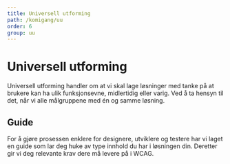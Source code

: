 ```yaml
---
title: Universell utforming
path: /komigang/uu
order: 6
group: uu
---
```



# Universell utforming

<Ingress>
    Universell utforming handler om at vi skal lage løsninger med tanke på at brukere kan ha ulik funksjonsevne,
    midlertidig eller varig. Ved å ta hensyn til det, når vi alle målgruppene med én og samme løsning.
</Ingress>

## Guide

For å gjøre prosessen enklere for designere, utviklere og testere har vi laget en guide som lar deg huke av type innhold du har i løsningen din. Deretter gir vi deg relevante krav dere må levere på i WCAG.

<UU />
